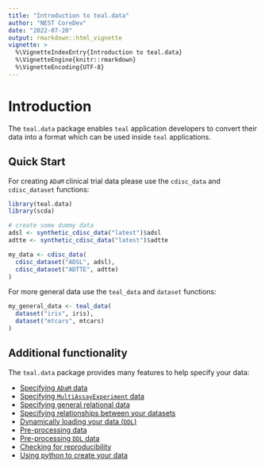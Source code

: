 ```yaml
---
title: "Introduction to teal.data"
author: "NEST CoreDev"
date: "2022-07-20"
output: rmarkdown::html_vignette
vignette: >
  %\VignetteIndexEntry{Introduction to teal.data}
  %\VignetteEngine{knitr::rmarkdown}
  %\VignetteEncoding{UTF-8}
---
```


# Introduction

The `teal.data` package enables `teal` application developers to convert their data into a format which can be used
inside `teal` applications.

## Quick Start

For creating `ADaM` clinical trial data please use the `cdisc_data` and `cdisc_dataset` functions:

```r
library(teal.data)
library(scda)

# create some dummy data
adsl <- synthetic_cdisc_data("latest")$adsl
adtte <- synthetic_cdisc_data("latest")$adtte

my_data <- cdisc_data(
  cdisc_dataset("ADSL", adsl),
  cdisc_dataset("ADTTE", adtte)
)
```

For more general data use the `teal_data` and `dataset` functions:

```r

my_general_data <- teal_data(
  dataset("iris", iris),
  dataset("mtcars", mtcars)
)
```


## Additional functionality

The `teal.data` package provides many features to help specify your data:

- [Specifying `ADaM` data](https://insightsengineering.github.io/teal/main/articles/including-adam-data-in-teal.html)
- [Specifying `MultiAssayExperiment` data](https://insightsengineering.github.io/teal/main/articles/including-mae-data-in-teal.html)
- [Specifying general relational data](https://insightsengineering.github.io/teal/main/articles/including-general-data-in-teal.html)
- [Specifying relationships between your datasets](https://insightsengineering.github.io/teal.data/main/articles/join-keys.html)
- [Dynamically loading your data (`DDL`)](https://insightsengineering.github.io/teal.data/main/articles/using-delayed-data-basic.html)
- [Pre-processing data](https://insightsengineering.github.io/teal.data/main/articles/preprocessing-data.html)
- [Pre-processing `DDL` data ](https://insightsengineering.github.io/teal.data/main/articles/preprocessing-delayed-data.html)
- [Checking for reproducibility](https://insightsengineering.github.io/teal.data/main/articles/reproducibility.html)
- [Using python to create your data](https://insightsengineering.github.io/teal.data/main/articles/teal.data-with-python.html)
